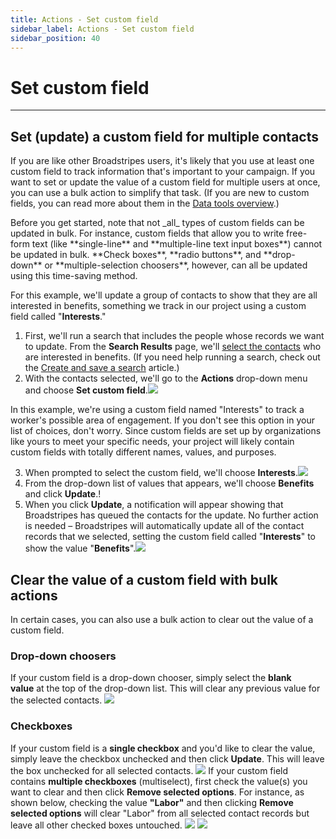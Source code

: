 ```yaml
---
title: Actions - Set custom field
sidebar_label: Actions - Set custom field
sidebar_position: 40
---
```


# Set custom field
* * *
## Set (update) a custom field for multiple contacts
If you are like other Broadstripes users, it's likely that you use at least one custom field to track information that's important to your campaign. If you want to set or update the value of a custom field for multiple users at once, you can use a bulk action to simplify that task. (If you are new to custom fields, you can read more about them in the [Data tools overview](https://help.broadstripes.com/help-articles/admin-tools/data-tools-admin/data-tools-overview/).)

<Note>
Before you get started, note that not _all_ types of custom fields can be updated in bulk. For instance, custom fields that allow you to write free-form text (like **single-line** and **multiple-line text input boxes**) cannot be updated in bulk. **Check boxes**, **radio buttons**, and **drop-down** or **multiple-selection choosers**, however, can all be updated using this time-saving method.
</Note>

For this example, we'll update a group of contacts to show that they are all interested in benefits, something we track in our project using a custom field called "**Interests**."
1. First, we'll run a search that includes the people whose records we want to update. From the **Search Results** page, we'll [select the contacts](/viewing-search-results-and-edit/selecting-deselecting-contacts.md) who are interested in benefits. (If you need help running a search, check out the [Create and save a search](/search/index.md) article.)
2. With the contacts selected, we'll go to the **Actions** drop-down menu and choose **Set custom field**.[![](/images/viewing-search-results-and-edit/1922eda-BulkSetCustom-1.png)](/img/viewing-search-results-and-edit/1922eda-BulkSetCustom-1.png)

<Info>
In this example, we're using a custom field named "Interests" to track a worker's possible area of engagement. If you don't see this option in your list of choices, don't worry. Since custom fields are set up by organizations like yours to meet your specific needs, your project will likely contain custom fields with totally different names, values, and purposes.
</Info>

3. When prompted to select the custom field, we'll choose **Interests**.![](/images/viewing-search-results-and-edit/fb23a33-ActionSetCustomChooseInt-1.png)
4. From the drop-down list of values that appears, we'll choose **Benefits** and click **Update**.!
5. When you click **Update**, a notification will appear showing that Broadstripes has queued the contacts for the update. No further action is needed – Broadstripes will automatically update all of the contact records that we selected, setting the custom field called "**Interests**" to show the value "**Benefits**".![](/images/viewing-search-results-and-edit/361cd60-ActionCustomQueued.png)

## Clear the value of a custom field with bulk actions

In certain cases, you can also use a bulk action to clear out the value of a custom field.

### Drop-down choosers
If your custom field is a drop-down chooser, simply select the **blank value** at the top of the drop-down list. This will clear any previous value for the selected contacts.
![](/images/viewing-search-results-and-edit/0d166be-ActionCustomClearBlank.png)

### Checkboxes
If your custom field is a **single checkbox** and you'd like to clear the value, simply leave the checkbox unchecked and then click **Update**. This will leave the box unchecked for all selected contacts.
![](/images/viewing-search-results-and-edit/ef9ac52-ActionCustomClearCheckBlank.png)
If your custom field contains **multiple checkboxes** (multiselect), first check the value(s) you want to clear and then click **Remove selected options**. For instance, as shown below, checking the value **"Labor"** and then clicking **Remove selected options** will clear "Labor" from all selected contact records but leave all other checked boxes untouched.
![](/images/viewing-search-results-and-edit/6cab9d5-ActionCustomClearSelected.png)
![](/images/viewing-search-results-and-edit/15a2a23-ActionCustomClearSelectedRemove-1-1.png)